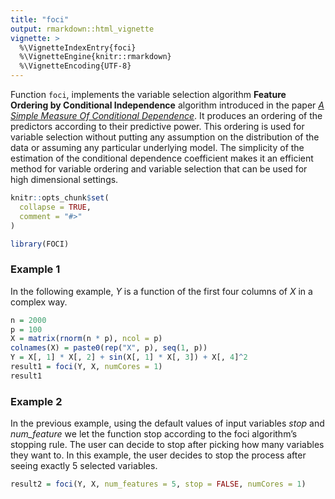 ```yaml
---
title: "foci"
output: rmarkdown::html_vignette
vignette: >
  %\VignetteIndexEntry{foci}
  %\VignetteEngine{knitr::rmarkdown}
  %\VignetteEncoding{UTF-8}
---
```


Function `foci`, implements the variable selection algorithm **Feature Ordering by Conditional Independence** algorithm introduced in the paper  [*A Simple Measure Of Conditional Dependence*](https://arxiv.org/pdf/1910.12327.pdf). It produces an ordering of the predictors according to their predictive power. This ordering is used for variable selection without putting any assumption on the distribution of the data or assuming any particular underlying model. The simplicity of the estimation of the conditional dependence coefficient makes it an efficient method for variable ordering and variable selection that can be used for high dimensional settings.

```r
knitr::opts_chunk$set(
  collapse = TRUE,
  comment = "#>"
)
```

```r
library(FOCI)
```
### Example 1
In the following example, $Y$ is a function of the first four columns of $X$ in a complex way.
```r
n = 2000
p = 100
X = matrix(rnorm(n * p), ncol = p)
colnames(X) = paste0(rep("X", p), seq(1, p))
Y = X[, 1] * X[, 2] + sin(X[, 1] * X[, 3]) + X[, 4]^2
result1 = foci(Y, X, numCores = 1)
result1
```
### Example 2
In the previous example, using the default values of input variables *stop* and *num_feature* we let the function stop according to the foci algorithm's stopping rule. The user can decide to stop after picking how many variables they want to. In this example, the user decides to stop the process after seeing exactly 5 selected variables. 
```r
result2 = foci(Y, X, num_features = 5, stop = FALSE, numCores = 1)
```
